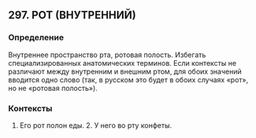 ## 297. РОТ (ВНУТРЕННИЙ)
### Определение
Внутреннее пространство рта, ротовая полость. Избегать специализированных анатомических терминов. Если контексты не различают между внутренним и внешним ртом, для обоих значений вводится одно слово (так, в русском это будет в обоих случаях «рот», но не «ротовая полость»).

### Контексты
1. Его рот полон еды. 2. У него во рту конфеты. 

